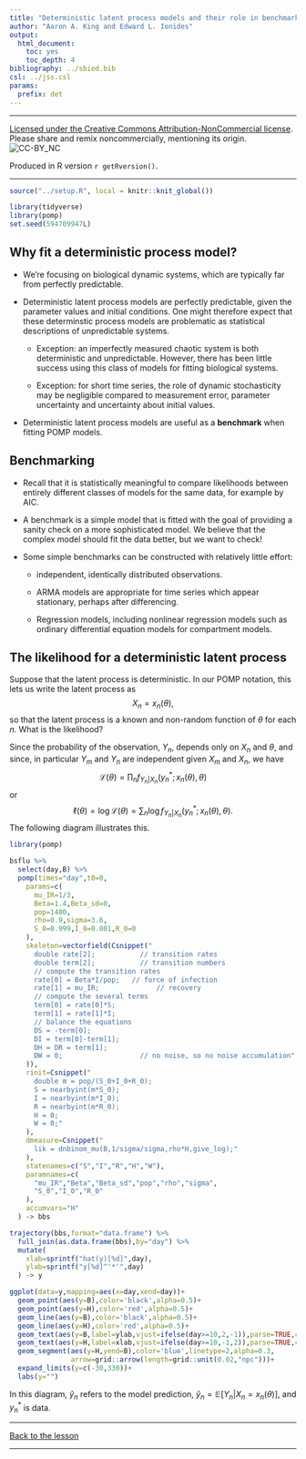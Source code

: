 ```yaml
---
title: "Deterministic latent process models and their role in benchmarking POMP models"
author: "Aaron A. King and Edward L. Ionides"
output:
  html_document:
    toc: yes
    toc_depth: 4
bibliography: ../sbied.bib
csl: ../jss.csl
params:
  prefix: det
---
```


\newcommand\prob[1]{\mathbb{P}\left[{#1}\right]}
\newcommand\expect[1]{\mathbb{E}\left[{#1}\right]}
\newcommand\var[1]{\mathrm{Var}\left[{#1}\right]}
\newcommand\dist[2]{\mathrm{#1}\left(#2\right)}
\newcommand\dd[1]{d{#1}}
\newcommand\lik{\mathcal{L}}
\newcommand\loglik{\ell}

-----------------------------------

[Licensed under the Creative Commons Attribution-NonCommercial license](http://creativecommons.org/licenses/by-nc/4.0/).
Please share and remix noncommercially, mentioning its origin.  
![CC-BY_NC](../graphics/cc-by-nc.png)

Produced in R version `r getRversion()`.

-----------------------------------

```r
source("../setup.R", local = knitr::knit_global())
```
```r
library(tidyverse)
library(pomp)
set.seed(594709947L)
```

## Why fit a deterministic process model?

* We're focusing on biological dynamic systems, which are typically far from perfectly predictable. 

* Deterministic latent process models are perfectly predictable, given the parameter values and initial conditions. One might therefore expect that these determinstic process models are problematic as statistical descriptions of unpredictable systems.

    + Exception: an imperfectly measured chaotic system is both deterministic and unpredictable. 
	However, there has been little success using this class of models for fitting biological systems.

    + Exception: for short time series, the role of dynamic stochasticity may be negligible compared to measurement error, parameter uncertainty and uncertainty about initial values.

* Deterministic latent process models are useful as a **benchmark** when fitting POMP models.

## Benchmarking

* Recall that it is statistically meaningful to compare likelihoods between entirely different classes of models for the same data, for example by AIC.

* A benchmark is a simple model that is fitted with the goal of providing a sanity check on a more sophisticated model.
  We believe that the complex model should fit the data better, but we want to check!

* Some simple benchmarks can be constructed with relatively little effort:

    + independent, identically distributed observations.

    + ARMA models are appropriate for time series which appear stationary, perhaps after differencing.

    + Regression models, including nonlinear regression models such as ordinary differential equation models for compartment models.


## The likelihood for a deterministic latent process

Suppose that the latent process is deterministic.
In our POMP notation, this lets us write the latent process as
$$X_{n}=x_n(\theta),$$ 
so that the latent process is a known and non-random function of $\theta$ for each $n$.
What is the likelihood?

Since the probability of the observation, $Y_n$, depends only on $X_n$ and $\theta$, and since, in particular $Y_{m}$ and $Y_{n}$ are independent given $X_{m}$ and $X_{n}$, we have 
$$\lik(\theta) = \prod_{n} f_{Y_n|X_n}\big(y_n^*;x_n(\theta),\theta\big)$$ 
or 
$$\ell(\theta) = \log\lik(\theta) = \sum_{n} \log f_{Y_n|X_n}\big(y_n^*;x_n(\theta),\theta\big).$$
The following diagram illustrates this.

```r
library(pomp)

bsflu %>%
  select(day,B) %>%
  pomp(times="day",t0=0,
    params=c(
      mu_IR=1/3,
      Beta=1.4,Beta_sd=0,
      pop=1400,
      rho=0.9,sigma=3.6,
      S_0=0.999,I_0=0.001,R_0=0
    ),
    skeleton=vectorfield(Csnippet("
      double rate[2];           // transition rates
      double term[2];           // transition numbers
      // compute the transition rates
      rate[0] = Beta*I/pop;   // force of infection
      rate[1] = mu_IR;              // recovery
      // compute the several terms
      term[0] = rate[0]*S;
      term[1] = rate[1]*I;
      // balance the equations
      DS = -term[0];
      DI = term[0]-term[1];
      DH = DR = term[1];
      DW = 0;                   // no noise, so no noise accumulation"
    )),
    rinit=Csnippet("
      double m = pop/(S_0+I_0+R_0);
      S = nearbyint(m*S_0);
      I = nearbyint(m*I_0);
      R = nearbyint(m*R_0);
      H = 0;
      W = 0;"
    ),
    dmeasure=Csnippet("
      lik = dnbinom_mu(B,1/sigma/sigma,rho*H,give_log);"
    ),
    statenames=c("S","I","R","H","W"),
    paramnames=c(
      "mu_IR","Beta","Beta_sd","pop","rho","sigma",
      "S_0","I_0","R_0"
    ),
    accumvars="H"
  ) -> bbs

trajectory(bbs,format="data.frame") %>%
  full_join(as.data.frame(bbs),by="day") %>%
  mutate(
    xlab=sprintf("hat(y)[%d]",day),
    ylab=sprintf("y[%d]^'*'",day)
  ) -> y

ggplot(data=y,mapping=aes(x=day,xend=day))+
  geom_point(aes(y=B),color='black',alpha=0.5)+
  geom_point(aes(y=H),color='red',alpha=0.5)+
  geom_line(aes(y=B),color='black',alpha=0.5)+
  geom_line(aes(y=H),color='red',alpha=0.5)+
  geom_text(aes(y=B,label=ylab,vjust=ifelse(day>=10,2,-1)),parse=TRUE,color='black')+
  geom_text(aes(y=H,label=xlab,vjust=ifelse(day>=10,-1,2)),parse=TRUE,color='red')+
  geom_segment(aes(y=H,yend=B),color='blue',linetype=2,alpha=0.3,
               arrow=grid::arrow(length=grid::unit(0.02,"npc")))+
  expand_limits(y=c(-30,330))+
  labs(y="")
```

In this diagram, $\hat y_n$ refers to the model prediction, 
$\hat y_n = \expect{Y_n \vert X_n=x_n(\theta)}$, and $y_n^*$ is data.

-----------------------

[Back to the lesson](./index.html)

--------------------------
